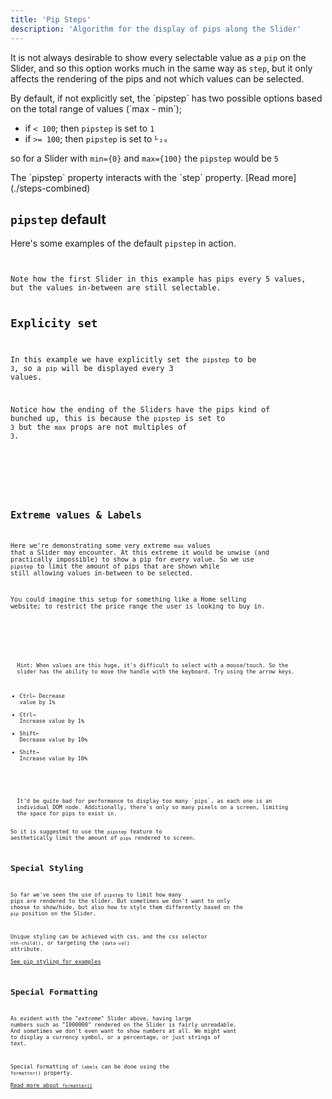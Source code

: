 ```yaml
---
title: 'Pip Steps'
description: 'Algorithm for the display of pips along the Slider'
---
```










It is not always desirable to show every selectable value as a `pip` on the Slider, and so 
this option works much in the same way as `step`, but it only affects the rendering of the pips
and not which values can be selected.

<Note type="" title="Default Value">
  By default, if not explicitly set, the `pipstep` has two possible options based on the
  total range of values (`max - min`);

  - if `< 100`; then `pipstep` is set to `1` 
  - if `>= 100`; then `pipstep` is set to `⅟₂₀` 


  so for a Slider with `min={0}` and `max={100}` the `pipstep` would be `5`
</Note>

<Note title="Pips Placement" type="info">
  The `pipstep` property interacts with the `step` property. [Read more](./steps-combined)
</Note>




## `pipstep` default
Here's some examples of the default `pipstep` in action.

<Demo name="Pipstep as a default" client:visible>
  <PipStepsDefault client:visible />
  <Code slot="svelte" code={cleanImport(PipStepsDefaultRaw)} lang="svelte" />
</Demo>
<Info>Note how the first Slider in this example has pips every 5 values, 
but the values in-between are still selectable.</Info>





## Explicity set
In this example we have explicitly set the `pipstep` to be `3`, so a `pip` will
be displayed every 3 values.

<Info>Notice how the ending of the Sliders have the pips kind of bunched up, this is because
the `pipstep` is set to `3` but the `max` props are not multiples of `3`.</Info>

<Demo name="Setting the pipstep manually" client:visible>
  <PipStepsExplicit client:visible />
  <Code slot="svelte" code={cleanImport(PipStepsExplicitRaw)} lang="svelte" />
</Demo>





## Extreme values &amp; Labels
Here we're demonstrating some very extreme `max` values that a Slider
may encounter. At this extreme it would be unwise (and practically impossible) to show a
pip for every value. So we use `pipstep` to limit the amount of pips that are shown while
still allowing values in-between to be selected.

You could imagine this setup for something like a Home selling website; to
restrict the price range the user is looking to buy in.

<Demo name="Labels on Extreme Ranges" client:visible>
  <PipStepsExtreme client:visible />
  <Code slot="svelte" code={cleanImport(PipStepsExtremeRaw)} lang="svelte" />
</Demo>

<Note title="Keyboard" type="info">
  Hint: When values are this huge, it's difficult to select with a mouse/touch. So the
  slider has the ability to move the handle with the keyboard. Try using the arrow keys.  
  
  - <kbd title="Ctrl">Ctrl</kbd><kbd title="Left arrow">←</kbd> Decrease value by 1%
  - <kbd title="Ctrl">Ctrl</kbd><kbd title="Right arrow">→</kbd> Increase value by 1%
  - <kbd title="Shift">Shift</kbd><kbd title="Left arrow">←</kbd> Decrease value by 10%
  - <kbd title="Shift">Shift</kbd><kbd title="Right arrow">→</kbd> Increase value by 10%

  
</Note>

<Note title="Performance" type="warning">
  It’d be quite bad for performance to display too many `pips`, as each one is an 
  individual DOM node. Additionally, there's only so many pixels on a screen, limiting
  the space for pips to exist in. 
  
  So it is suggested to use the `pipstep` feature to aesthetically limit the amount 
  of `pips` rendered to screen.
</Note>





## Special Styling
So far we've seen the use of `pipstep` to limit how many pips are rendered to the
slider. But sometimes we don't want to only choose to show/hide, but also how to style them
differently based on the `pip` position on the Slider.

Unique styling can be achieved with css, and the css selector `nth-child()`, or targeting
the `[data-val]` attribute.   
[See pip styling for examples](../styling/pip-step)





## Special Formatting
As evident with the _"extreme"_ Slider above, having large numbers such as "1000000"
rendered on the Slider is fairly unreadable. And sometimes we don't even want to show
numbers at all. We might want to display a currency symbol, or a percentage, or just
strings of text.

Special formatting of `labels` can be done using the `formatter()` property.  
[Read more about `formatter()`](./)



